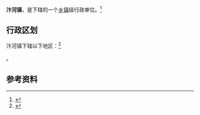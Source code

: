 {{中国乡级行政区|42/10/23/112/000}}

'''汴河镇'''，是{{PRC admin/fullname|42/10/23/112/000|3}}下辖的一个[[乡镇|乡镇]]级行政单位。<ref>{{PRC admin/ref sgc|{{PRC admin/parent|42/10/23/112/000}}}}</ref>

== 行政区划 ==

汴河镇下辖以下地区：<ref>{{PRC admin/ref sgc|42/10/23/112/000}}</ref>

{{PRC admin/children|42/10/23/112/000}}。

== 参考资料 ==

{{reflist}}

{{行政区划小作品}}
{{PRC admin/navcat|42/10/23/112/000}}